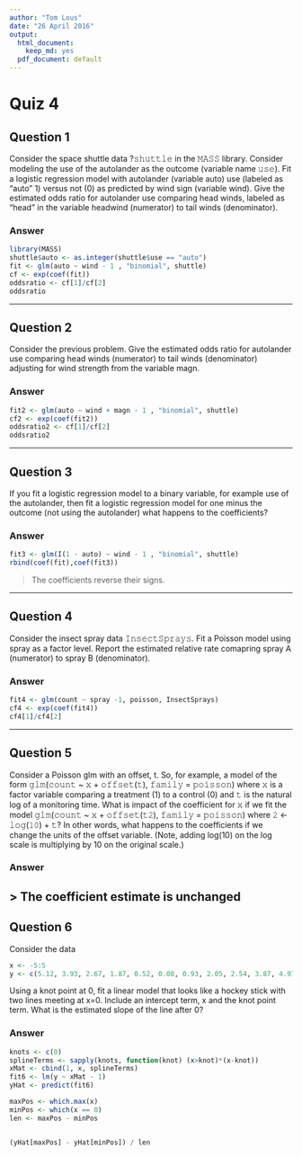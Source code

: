 ```yaml
---
author: "Tom Lous"
date: "26 April 2016"
output:
  html_document:
    keep_md: yes
  pdf_document: default
---
```


# Quiz 4
## Question 1

Consider the space shuttle data ?𝚜𝚑𝚞𝚝𝚝𝚕𝚎 in the 𝙼𝙰𝚂𝚂 library. Consider modeling the use of the autolander as the outcome (variable name 𝚞𝚜𝚎). Fit a logistic regression model with autolander (variable auto) use (labeled as "auto" 1) versus not (0) as predicted by wind sign (variable wind). Give the estimated odds ratio for autolander use comparing head winds, labeled as "head" in the variable headwind (numerator) to tail winds (denominator).


### Answer

```r
library(MASS)
shuttle$auto <- as.integer(shuttle$use == "auto")
fit <- glm(auto ~ wind - 1 , "binomial", shuttle)
cf <- exp(coef(fit))
oddsratio <- cf[1]/cf[2]
oddsratio
```

---

## Question 2

Consider the previous problem. Give the estimated odds ratio for autolander use comparing head winds (numerator) to tail winds (denominator) adjusting for wind strength from the variable magn.

### Answer

```r
fit2 <- glm(auto ~ wind + magn - 1 , "binomial", shuttle)
cf2 <- exp(coef(fit2))
oddsratio2 <- cf[1]/cf[2]
oddsratio2
```

---

## Question 3

If you fit a logistic regression model to a binary variable, for example use of the autolander, then fit a logistic regression model for one minus the outcome (not using the autolander) what happens to the coefficients?


### Answer

```r
fit3 <- glm(I(1 - auto) ~ wind - 1 , "binomial", shuttle)
rbind(coef(fit),coef(fit3))
```

> The coefficients reverse their signs.

---

## Question 4

Consider the insect spray data 𝙸𝚗𝚜𝚎𝚌𝚝𝚂𝚙𝚛𝚊𝚢𝚜. Fit a Poisson model using spray as a factor level. Report the estimated relative rate comapring spray A (numerator) to spray B (denominator).


### Answer

```r
fit4 <- glm(count ~ spray -1, poisson, InsectSprays)
cf4 <- exp(coef(fit4))
cf4[1]/cf4[2]
```

---

## Question 5

Consider a Poisson glm with an offset, t. So, for example, a model of the form 𝚐𝚕𝚖(𝚌𝚘𝚞𝚗𝚝 ~ 𝚡 + 𝚘𝚏𝚏𝚜𝚎𝚝(𝚝), 𝚏𝚊𝚖𝚒𝚕𝚢 = 𝚙𝚘𝚒𝚜𝚜𝚘𝚗) where 𝚡 is a factor variable comparing a treatment (1) to a control (0) and 𝚝 is the natural log of a monitoring time. What is impact of the coefficient for 𝚡 if we fit the model 𝚐𝚕𝚖(𝚌𝚘𝚞𝚗𝚝 ~ 𝚡 + 𝚘𝚏𝚏𝚜𝚎𝚝(𝚝𝟸), 𝚏𝚊𝚖𝚒𝚕𝚢 = 𝚙𝚘𝚒𝚜𝚜𝚘𝚗) where 𝟸 <- 𝚕𝚘𝚐(𝟷𝟶) + 𝚝? In other words, what happens to the coefficients if we change the units of the offset variable. (Note, adding log(10) on the log scale is multiplying by 10 on the original scale.)



### Answer

> The coefficient estimate is unchanged
---

## Question 6

Consider the data

```r
x <- -5:5
y <- c(5.12, 3.93, 2.67, 1.87, 0.52, 0.08, 0.93, 2.05, 2.54, 3.87, 4.97)
```

Using a knot point at 0, fit a linear model that looks like a hockey stick with two lines meeting at x=0. Include an intercept term, x and the knot point term. What is the estimated slope of the line after 0?

### Answer

```r
knots <- c(0)
splineTerms <- sapply(knots, function(knot) (x>knot)*(x-knot))
xMat <- cbind(1, x, splineTerms)
fit6 <- lm(y ~ xMat - 1)
yHat <- predict(fit6)

maxPos <- which.max(x)
minPos <- which(x == 0)
len <- maxPos - minPos


(yHat[maxPos] - yHat[minPos]) / len

```

